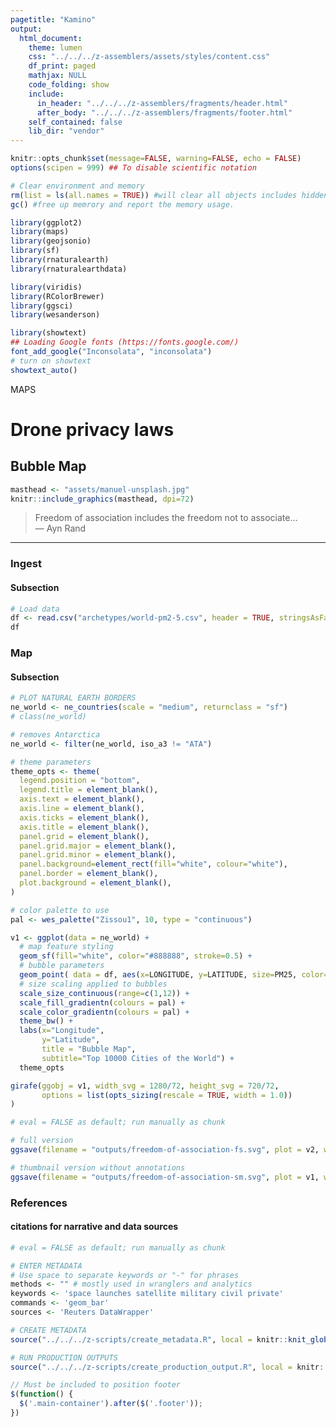 ```yaml
---
pagetitle: "Kamino"
output: 
  html_document:
    theme: lumen
    css: "../../../z-assemblers/assets/styles/content.css"
    df_print: paged
    mathjax: NULL
    code_folding: show
    include:
      in_header: "../../../z-assemblers/fragments/header.html"
      after_body: "../../../z-assemblers/fragments/footer.html"
    self_contained: false
    lib_dir: "vendor"
---
```


```r

knitr::opts_chunk$set(message=FALSE, warning=FALSE, echo = FALSE)
options(scipen = 999) ## To disable scientific notation

# Clear environment and memory
rm(list = ls(all.names = TRUE)) #will clear all objects includes hidden objects.
gc() #free up memrory and report the memory usage.

library(ggplot2)
library(maps)
library(geojsonio)
library(sf)
library(rnaturalearth)
library(rnaturalearthdata)

library(viridis)
library(RColorBrewer)
library(ggsci)
library(wesanderson)

library(showtext)
## Loading Google fonts (https://fonts.google.com/)
font_add_google("Inconsolata", "inconsolata")
# turn on showtext
showtext_auto()

```

<div class="activity">
MAPS  
</div>

# Drone privacy laws
## Bubble Map


```r

masthead <- "assets/manuel-unsplash.jpg"
knitr::include_graphics(masthead, dpi=72)

```

> Freedom of association includes the freedom not to associate...\
--- Ayn Rand\

***

### Ingest
#### Subsection

```r

# Load data
df <- read.csv("archetypes/world-pm2-5.csv", header = TRUE, stringsAsFactors = FALSE)
df

```

### Map
#### Subsection

```r

# PLOT NATURAL EARTH BORDERS
ne_world <- ne_countries(scale = "medium", returnclass = "sf")
# class(ne_world)

# removes Antarctica
ne_world <- filter(ne_world, iso_a3 != "ATA") 

# theme parameters
theme_opts <- theme(
  legend.position = "bottom",
  legend.title = element_blank(),
  axis.text = element_blank(),
  axis.line = element_blank(),
  axis.ticks = element_blank(),
  axis.title = element_blank(),
  panel.grid = element_blank(),
  panel.grid.major = element_blank(),
  panel.grid.minor = element_blank(),
  panel.background=element_rect(fill="white", colour="white"),
  panel.border = element_blank(),
  plot.background = element_blank(),
)

# color palette to use
pal <- wes_palette("Zissou1", 10, type = "continuous")

v1 <- ggplot(data = ne_world) +
  # map feature styling
  geom_sf(fill="white", color="#888888", stroke=0.5) +
  # bubble parameters
  geom_point( data = df, aes(x=LONGITUDE, y=LATITUDE, size=PM25, color=PM25), alpha=0.8) +
  # size scaling applied to bubbles
  scale_size_continuous(range=c(1,12)) +
  scale_fill_gradientn(colours = pal) + 
  scale_color_gradientn(colours = pal) + 
  theme_bw() +
  labs(x="Longitude",
       y="Latitude",
       title = "Bubble Map", 
       subtitle="Top 10000 Cities of the World") +
  theme_opts

girafe(ggobj = v1, width_svg = 1280/72, height_svg = 720/72,
       options = list(opts_sizing(rescale = TRUE, width = 1.0))
)

```


```r

# eval = FALSE as default; run manually as chunk

# full version
ggsave(filename = "outputs/freedom-of-association-fs.svg", plot = v2, width=1280/72, height=720/72)

# thumbnail version without annotations
ggsave(filename = "outputs/freedom-of-association-sm.svg", plot = v1, width=4, height=2.25)

```


### References
#### citations for narrative and data sources



```r

# eval = FALSE as default; run manually as chunk

# ENTER METADATA
# Use space to separate keywords or "-" for phrases
methods <- "" # mostly used in wranglers and analytics
keywords <- 'space launches satellite military civil private'
commands <- 'geom_bar'
sources <- 'Reuters DataWrapper'

# CREATE METADATA
source("../../../z-scripts/create_metadata.R", local = knitr::knit_global())

# RUN PRODUCTION OUTPUTS
source("../../../z-scripts/create_production_output.R", local = knitr::knit_global())


```


```js

// Must be included to position footer
$(function() {
  $('.main-container').after($('.footer'));
})

```

